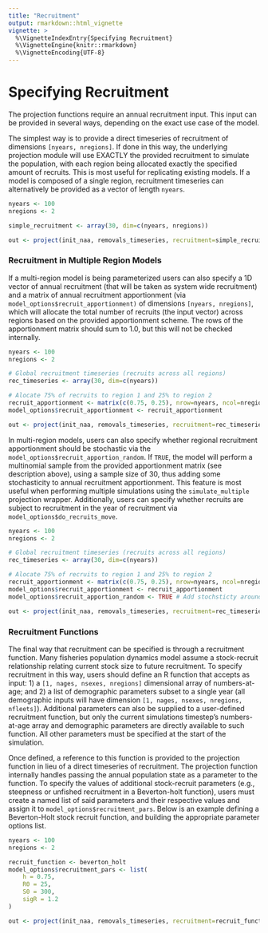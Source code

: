 ```yaml
---
title: "Recruitment"
output: rmarkdown::html_vignette
vignette: >
  %\VignetteIndexEntry{Specifying Recruitment}
  %\VignetteEngine{knitr::rmarkdown}
  %\VignetteEncoding{UTF-8}
---
```


# Specifying Recruitment

The projection functions require an annual recruitment input. This input can be provided in several ways, depending on the exact use case of the model. 

The simplest way is to provide a direct timeseries of recruitment of dimensions `[nyears, nregions]`. If done in this way, the underlying projection module will use EXACTLY the provided recruitment to simulate the population, with each region being allocated exactly the specified amount of recruits. This is most useful for replicating existing models. If a model is composed of a single region, recruitment timeseries can alternatively be provided as a vector of length `nyears`.

```r

nyears <- 100
nregions <- 2

simple_recruitment <- array(30, dim=c(nyears, nregions))

out <- project(init_naa, removals_timeseries, recruitment=simple_recruitment, dem_params, nyears, model_options)

```

### Recruitment in Multiple Region Models
If a multi-region model is being parameterized users can also specify a 1D vector of annual recruitment (that will be taken as system wide recruitment) and a matrix of annual recruitment apportionment (via `model_options$recruit_apportionment)` of dimensions `[nyears, nregions]`, which will allocate the total number of recruits (the input vector) across regions based on the provided apportionment scheme. The rows of the apportionment matrix should sum to 1.0, but this will not be checked internally. 

```r

nyears <- 100
nregions <- 2

# Global recruitment timeseries (recruits across all regions)
rec_timeseries <- array(30, dim=c(nyears))

# Alocate 75% of recruits to region 1 and 25% to region 2
recruit_apportionment <- matrix(c(0.75, 0.25), nrow=nyears, ncol=nregions, byrow=TRUE)
model_options$recruit_apportionment <- recruit_apportionment

out <- project(init_naa, removals_timeseries, recruitment=rec_timeseries, dem_params, nyears, model_options)

```

In multi-region models, users can also specify whether regional recruitment apportionment should be stochastic via the `model_options$recruit_apportion_random`. If `TRUE`, the model will perform a multinomial sample from the provided apportionment matrix (see description above), using a sample size of 30, thus adding some stochasticity to annual recruitment apportionment. This feature is most useful when performing multiple simulations using the `simulate_multiple` projection wrapper. Additionally, users can specify whether recruits are subject to recruitment in the year of recruitment via `model_options$do_recruits_move`.
```r

nyears <- 100
nregions <- 2

# Global recruitment timeseries (recruits across all regions)
rec_timeseries <- array(30, dim=c(nyears))

# Alocate 75% of recruits to region 1 and 25% to region 2
recruit_apportionment <- matrix(c(0.75, 0.25), nrow=nyears, ncol=nregions, byrow=TRUE)
model_options$recruit_apportionment <- recruit_apportionment
model_options$recruit_apportion_random <- TRUE # Add stochsticty around 75-25 recruitment split

out <- project(init_naa, removals_timeseries, recruitment=rec_timeseries, dem_params, nyears, model_options)

```

### Recruitment Functions
The final way that recruitment can be specified is through a recruitment function. Many fisheries population dynamics model assume a stock-recruit relationship relating current stock size to future recruitment. To specify recruitment in this way, users should define an R function that accepts as input: 1) a `[1, nages, nsexes, nregions]` dimensional array of numbers-at-age; and 2) a list of demographic parameters subset to a single year (all demographic inputs will have dimension `[1, nages, nsexes, nregions, nfleets]`). Additional parameters can also be supplied to a user-defined recruitment function, but only the current simulations timestep's numbers-at-age array and demographic parameters are directly available to such function. All other parameters must be specified at the start of the simulation. 

Once defined, a reference to this function is provided to the projection function in lieu of a direct timeseries of recruitment. The projection function internally handles passing the annual population state as a parameter to the function. To specify the values of additional stock-recruit parameters (e.g., steepness or unfished recruitment in a Beverton-holt function), users must create a named list of said parameters and their respective values and assign it to `model_options$recruitment_pars`. Below is an example defining a Beverton-Holt stock recruit function, and building the appropriate parameter options list.

```r

nyears <- 100
nregions <- 2

recruit_function <- beverton_holt
model_options$recruitment_pars <- list(
    h = 0.75,
    R0 = 25,
    S0 = 300,
    sigR = 1.2
)

out <- project(init_naa, removals_timeseries, recruitment=recruit_function, dem_params, nyears, model_options)

```

